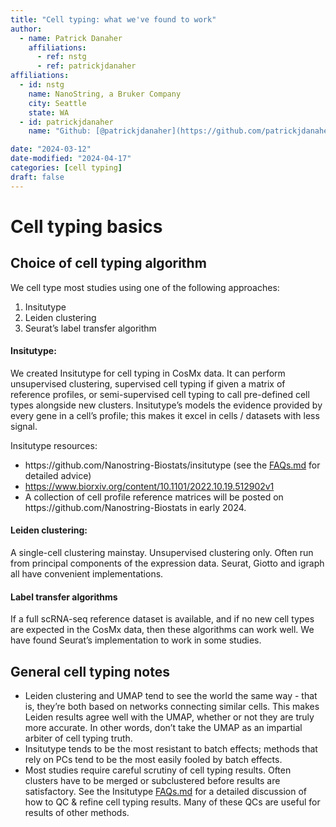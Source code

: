 ```yaml
---
title: "Cell typing: what we've found to work"
author:
  - name: Patrick Danaher
    affiliations:
      - ref: nstg
      - ref: patrickjdanaher
affiliations:
  - id: nstg
    name: NanoString, a Bruker Company
    city: Seattle
    state: WA
  - id: patrickjdanaher
    name: "Github: [@patrickjdanaher](https://github.com/patrickjdanaher)"

date: "2024-03-12"
date-modified: "2024-04-17"
categories: [cell typing]
draft: false
---
```


# Cell typing basics

## Choice of cell typing algorithm
We cell type most studies using one of the following approaches:

1. Insitutype
2. Leiden clustering
3. Seurat's label transfer algorithm

#### Insitutype: 

We created Insitutype for cell typing in CosMx data. It can perform unsupervised clustering, supervised cell typing if given a matrix of reference profiles, 
or semi-supervised cell typing to call pre-defined cell types alongside new clusters. Insitutype's models the evidence provided by every gene in a cell's profile; this makes it excel in cells / datasets with less signal. 

Insitutype resources:

- https://github.com/Nanostring-Biostats/insitutype (see the [FAQs.md](https://github.com/Nanostring-Biostats/InSituType/blob/main/FAQs.md){target="_blank"} for detailed advice)
- [https://www.biorxiv.org/content/10.1101/2022.10.19.512902v1](https://www.biorxiv.org/content/10.1101/2022.10.19.512902v1)
- A collection of cell profile reference matrices will be posted on https://github.com/Nanostring-Biostats in early 2024.

#### Leiden clustering:

A single-cell clustering mainstay. Unsupervised clustering only. Often run from principal components of the expression data. Seurat, Giotto and igraph all have convenient implementations.

#### Label transfer algorithms

If a full scRNA-seq reference dataset is available, and if no new cell types are expected in the CosMx data, then these algorithms can work well. 
We have found Seurat's implementation to work in some studies. 

## General cell typing notes

- Leiden clustering and UMAP tend to see the world the same way - that is, they're both based on networks connecting similar cells.
This makes Leiden results agree well with the UMAP, whether or not they are truly more accurate. In other words, don't take the UMAP as an impartial arbiter of cell typing truth. 
- Insitutype tends to be the most resistant to batch effects; methods that rely on PCs tend to be the most easily fooled by batch effects.
- Most studies require careful scrutiny of cell typing results. Often clusters have to be merged or subclustered before results are satisfactory. See the Insitutype  [FAQs.md](https://github.com/Nanostring-Biostats/InSituType/blob/main/FAQs.md){target="_blank"} for a detailed discussion of how to QC & refine cell typing results. Many of these QCs are useful for results of other methods. 

